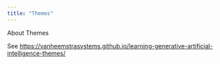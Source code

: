 ```yaml
---
title: "Themes"
---
```


About Themes

See <https://vanheemstrasystems.github.io/learning-generative-artificial-intelligence-themes/>
